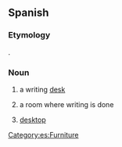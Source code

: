 {{also|escritório}}
==Spanish==

===Etymology===
{{etyl|la|es}} {{m|la|scriptorium}}.

===Noun===
{{es-noun|m}}

# a writing [[desk]]
#: {{syn|es|buró}}
# a room where writing is done
# {{lb|es|computing}} [[desktop]] {{gloss|the main graphical user interface of an operating system}}

[[Category:es:Furniture]]